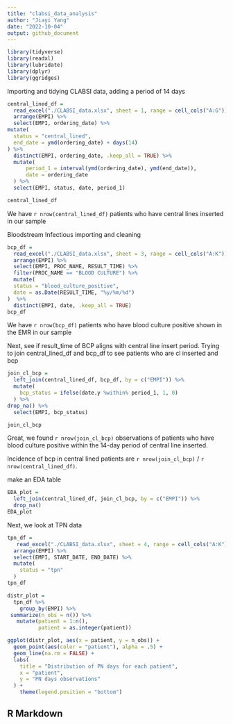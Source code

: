 ```yaml
---
title: "clabsi_data_analysis"
author: "Jiayi Yang"
date: "2022-10-04"
output: github_document
---
```


```r
library(tidyverse)
library(readxl)
library(lubridate)
library(dplyr)
library(ggridges)
```

Importing and tidying CLABSI data, adding a period of 14 days

```r
central_lined_df =
  read_excel("./CLABSI_data.xlsx", sheet = 1, range = cell_cols("A:G")) %>% 
  arrange(EMPI) %>% 
  select(EMPI, ordering_date) %>% 
mutate(
  status = "central_lined",
  end_date = ymd(ordering_date) + days(14)
) %>% 
  distinct(EMPI, ordering_date, .keep_all = TRUE) %>% 
  mutate(
      period_1 = interval(ymd(ordering_date), ymd(end_date)),
      date = ordering_date
  ) %>% 
  select(EMPI, status, date, period_1) 

central_lined_df
```
We have `r nrow(central_lined_df)` patients who have central lines inserted in our sample

Bloodstream Infectious importing and cleaning
```r
bcp_df =
  read_excel("./CLABSI_data.xlsx", sheet = 3, range = cell_cols("A:K")) %>% 
  arrange(EMPI) %>% 
  select(EMPI, PROC_NAME, RESULT_TIME) %>% 
  filter(PROC_NAME == "BLOOD CULTURE") %>% 
  mutate(
  status = "blood_culture_positive",
  date = as.Date(RESULT_TIME, "%y/%m/%d")
)  %>% 
  distinct(EMPI, date, .keep_all = TRUE)
bcp_df
```

We have `r nrow(bcp_df)` patients who have blood culture positive shown in the EMR in our sample

Next, see if result_time of BCP aligns with central line insert period.
Trying to join central_lined_df and bcp_df to see patients who are cl inserted and bcp
```r
join_cl_bcp =
  left_join(central_lined_df, bcp_df, by = c("EMPI")) %>%
  mutate(
    bcp_status = ifelse(date.y %within% period_1, 1, 0)
  ) %>%    
drop_na() %>% 
  select(EMPI, bcp_status)

join_cl_bcp
```



Great, we found `r nrow(join_cl_bcp)` observations of patients who have blood culture positive within the 14-day period of central line inserted. 

Incidence of bcp in central lined patients are `r nrow(join_cl_bcp)` / `r nrow(central_lined_df)`.


make an EDA table
```r
EDA_plot =
  left_join(central_lined_df, join_cl_bcp, by = c("EMPI")) %>% 
  drop_na()
EDA_plot
```


Next, we look at TPN data
```r
tpn_df =
   read_excel("./CLABSI_data.xlsx", sheet = 4, range = cell_cols("A:K")) %>% 
  arrange(EMPI) %>% 
  select(EMPI, START_DATE, END_DATE) %>% 
  mutate(
    status = "tpn"
  )
tpn_df
```
```r

distr_plot = 
  tpn_df %>% 
    group_by(EMPI) %>% 
 summarize(n_obs = n()) %>% 
   mutate(patient = 1:n(),
          patient = as.integer(patient))

ggplot(distr_plot, aes(x = patient, y = n_obs)) + 
  geom_point(aes(color = "patient"), alpha = .5) +
  geom_line(na.rm = FALSE) +
  labs(
    title = "Distribution of PN days for each patient",
    x = "patient",
    y = "PN days observations"
  ) + 
    theme(legend.position = "bottom")

```

## R Markdown
